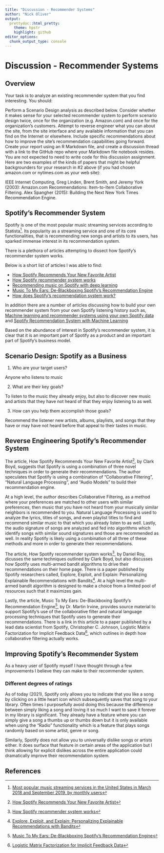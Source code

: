 ```yaml
---
title: "Discussion - Recommender Systems"
author: "Nick Oliver"
output:
  prettydoc::html_pretty:
    theme: hpstr
    highlight: github
editor_options: 
  chunk_output_type: console
---
```


# Discussion - Recommender Systems

## Overview

Your task is to analyze an existing recommender system that you find interesting.  You should:

Perform a Scenario Design analysis as described below.  Consider whether it makes sense for your selected recommender system to perform scenario design twice, once for the organization (e.g. Amazon.com) and once for the organization's customers.
Attempt to reverse engineer what you can about the site, from the site interface and any available information that you can find on the Internet or elsewhere.
Include specific recommendations about how to improve the site's recommendation capabilities going forward. 
Create your report using an R Markdown file, and create a discussion thread with a link to the GitHub repo where your Markdown file notebook resides.  You are not expected to need to write code for this discussion assignment.
Here are two examples of the kinds of papers that might be helpful backgrounders for your research in #2 above (if you had chosen amazon.com or nytimes.com as your web site):

IEEE Internet Computing, Greg Linden, Brent Smith, and Jeremy York (2003): Amazon.com Recommendations:  Item-to-Item Collaborative Filtering.
Alex Spangher (2015): Building the Next New York Times Recommendation Engine. 

## Spotify's Recommender System

Spotify is one of the most popular music streaming services according to Statista[^1]. Its popularity as a streaming service and one of its core functionalities, that is recommending new songs and artists to its users, has sparked immense interest in its recommendation system. 

There is a plethora of articles attempting to dissect how Spotify's recommender system works.

Below is a short list of articles I was able to find:

- [How Spotify Recommends Your New Favorite Artist](https://towardsdatascience.com/how-spotify-recommends-your-new-favorite-artist-8c1850512af0)
- [How Spotify recommender system works](https://www.linkedin.com/pulse/how-spotify-recommender-system-works-daniel-roy-cfa/)
- [Recommending music on Spotify with deep learning](https://benanne.github.io/2014/08/05/spotify-cnns.html)
- [Music To My Ears: De-Blackboxing Spotify’s Recommendation Engine](https://blogs.commons.georgetown.edu/cctp-607-spring2019/2019/05/06/music-to-my-ears-de-blackboxing-spotifys-recommendation-algorithm/)
- [How does Spotify's recommendation system work?](https://www.univ.ai/post/spotify-recommendations)

In addition there are a number of articles discussing how to build your own recommender system from your own Spotify listening history such as, [Machine learning and recommender systems using your own Spotify data](https://towardsdatascience.com/machine-learning-and-recommender-systems-using-your-own-spotify-data-4918d80632e3) and [Spotify Recommendation System with Machine Learning](https://thecleverprogrammer.com/2021/03/03/spotify-recommendation-system-with-machine-learning/)

Based on the abundance of interest in Spotify's recommender system, it is clear that it is an important part of Spotify as a product and an important part of Spotify's business model.

## Scenario Design: Spotify as a Business

1. Who are your target users?

Anyone who listens to music

2. What are their key goals?

To listen to the music they already enjoy, but also to discover new music and artists that they have not heard of that they enjoy listening to as well.

3. How can you help them accomplish those goals?

Recommend the listener new artists, albums, playlists, and songs that they have or may have not heard before that appeal to their tastes in music.

## Reverse Engineering Spotify's Recommender System

The article, How Spotify Recommends Your New Favorite Artist[^2], by Clark Boyd, suggests that Spotify is using a combination of three novel techniques in order to generate their recommendations. The author speculates that Spotify is using a combination of "Collaborative Filtering", "Natural Language Processing", and "Audio Models" to build their recommendation engine.

At a high level, the author describes Collaborative Filtering, as a method where your preferences are matched to other users with similar preferences, then music that you have not heard from your musically similar neighbors is recommended to you. Natural Language Processing is used to analyze the lyrics, titles of songs, and even playlist titles to find and recommend similar music to that which you already listen to as well. Lastly, the audio signature of songs are analyzed and fed into algorithms which identify songs with similar sound signatures and those are recommended as well. In reality Spotify is likely using a combination of all three of these methods and more in order to generate their recommendations.

The article, How Spotify recommender system works[^3], by Daniel Roy, dicusses the same techniques outlined by Clark Boyd, but also discusses how Spotify uses multi-armed bandit algorithms to drive their recommendations on their home page. There is a paper published by Spotify researchers called, Explore, Exploit, and Explain: Personalizing Explainable Recommendations with Bandits[^4]. At a high level the multi-armed bandit algorithm is designed to make a choice from a limited pool of resources such that it maximizes gain.

Lastly, the article, Music To My Ears: De-Blackboxing Spotify’s Recommendation Engine[^5], by Dr. Martin Irvine, provides source material to support Spotify's use of the collaborative filter and natural language processing techniques that Spotify uses to generate their recommendations. There is a link in this article to a paper published by a lead data scientist from Spotify, Christopher C. Johnson, Logistic Matrix Factorization for Implicit Feedback Data[^6], which outlines in depth how collaborative filtering actually works.

## Improving Spotify's Recommender System

As a heavy user of Spotify myself I have thought through a few improvements I believe they can make to their recommender system.

### Different degrees of ratings

As of today (2021), Spotify only allows you to indicate that you like a song by clicking on a little heart icon which subsequently saves that song to your library. Often times I purposefully avoid doing this because the difference between simply liking a song and loving it so much I want to save it forever in my library is significant. They already have a feature where you can simply give a song a thumbs up or thumbs down but it is only available when using the "Radio" functionality which is a feature that plays songs randomly based on some artist, genre or song.

Similarly, Spotify does not allow you to universally dislike songs or artists either. It does surface that feature in certain areas of the application but I think allowing for explicit dislikes across the entire application could dramatically improve their recommendation system.

## References

[^1]: [Most popular music streaming services in the United States in March 2018 and September 2019, by monthly users](https://www.statista.com/statistics/798125/most-popular-us-music-streaming-services-ranked-by-audience/)
[^2]: [How Spotify Recommends Your New Favorite Artist](https://towardsdatascience.com/how-spotify-recommends-your-new-favorite-artist-8c1850512af0)
[^3]: [How Spotify recommender system works](https://www.linkedin.com/pulse/how-spotify-recommender-system-works-daniel-roy-cfa/)
[^4]: [Explore, Exploit, and Explain: Personalizing Explainable Recommendations with Bandits](https://static1.squarespace.com/static/5ae0d0b48ab7227d232c2bea/t/5ba849e3c83025fa56814f45/1537755637453/BartRecSys.pdf)
[^5]: [Music To My Ears: De-Blackboxing Spotify’s Recommendation Engine](https://blogs.commons.georgetown.edu/cctp-607-spring2019/2019/05/06/music-to-my-ears-de-blackboxing-spotifys-recommendation-algorithm/)
[^6]: [Logistic Matrix Factorization for Implicit Feedback Data](https://web.stanford.edu/~rezab/nips2014workshop/submits/logmat.pdf)